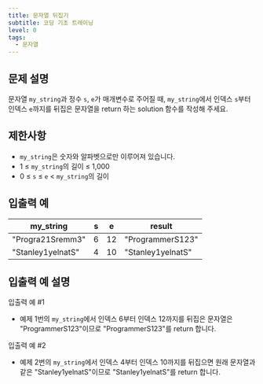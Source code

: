 ```yaml
---
title: 문자열 뒤집기
subtitle: 코딩 기초 트레이닝
level: 0
tags:
  - 문자열
---
```


## 문제 설명

문자열 `my_string`과 정수 `s`, `e`가 매개변수로 주어질 때, `my_string`에서 인덱스 `s`부터 인덱스 `e`까지를 뒤집은 문자열을 return 하는 solution 함수를 작성해 주세요.

## 제한사항

- `my_string`은 숫자와 알파벳으로만 이루어져 있습니다.
- 1 ≤ `my_string`의 길이 ≤ 1,000
- 0 ≤ `s` ≤ `e` < `my_string`의 길이

## 입출력 예

| my_string         | s   | e   | result            |
| ----------------- | --- | --- | ----------------- |
| "Progra21Sremm3"  | 6   | 12  | "ProgrammerS123"  |
| "Stanley1yelnatS" | 4   | 10  | "Stanley1yelnatS" |

## 입출력 예 설명

입출력 예 #1

- 예제 1번의 `my_string`에서 인덱스 6부터 인덱스 12까지를 뒤집은 문자열은 "ProgrammerS123"이므로 "ProgrammerS123"를 return 합니다.

입출력 예 #2

- 예제 2번의 `my_string`에서 인덱스 4부터 인덱스 10까지를 뒤집으면 원래 문자열과 같은 "Stanley1yelnatS"이므로 "Stanley1yelnatS"를 return 합니다.
